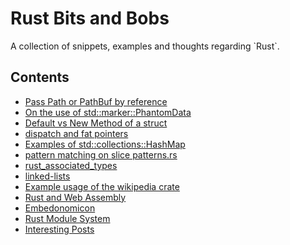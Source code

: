 = Rust Bits and Bobs =

A collection of snippets, examples and thoughts regarding `Rust`.

== Contents ==

* [[pass-path-as-ref.wiki|Pass Path or PathBuf by reference]]
* [[phantom-data.wiki|On the use of std::marker::PhantomData]]
* [[default-vs-new-method.wiki|Default vs New Method of a struct]]
* [[dispatch-and-fat-pointers.wiki|dispatch and fat pointers]]
* [[hashmap.wiki|Examples of std::collections::HashMap]]
* [[pattern-matching-on-slice-patterns.wiki|pattern matching on slice patterns.rs]]
* [[associated-types.wiki|rust_associated_types]]
* [[too-many-linked-lists.wiki|linked-lists]]
* [[wikipedia-crate-example.wiki|Example usage of the wikipedia crate]]
* [[wasm.wiki|Rust and Web Assembly]]
* [[embedonomicon.wiki|Embedonomicon]]
* [[module-system.wiki|Rust Module System]]
* [[interesting-posts.wiki|Interesting Posts]]